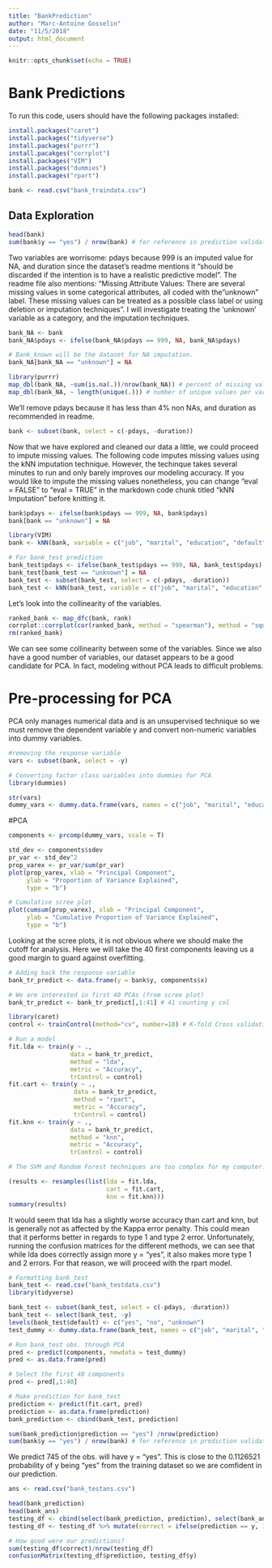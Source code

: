 ```yaml
---
title: "BankPrediction"
author: "Marc-Antoine Gosselin"
date: "11/5/2018"
output: html_document
---
```


```r
knitr::opts_chunk$set(echo = TRUE)
```

# Bank Predictions

To run this code, users should have the following packages installed:
```r
install.packages("caret")
install.packages("tidyverse")
install.packages("purrr")
install.pacakges("corrplot")
install.packages("VIM")
install.packages("dummies")
install.packages("rpart")
```

```r
bank <- read.csv("bank_traindata.csv")
```

## Data Exploration
```r
head(bank)
sum(bank$y == "yes") / nrow(bank) # for reference in prediction validation
```

Two variables are worrisome: pdays because 999 is an imputed value for NA, and duration since the dataset's readme mentions it "should be discarded if the intention is to have a realistic predictive model". The readme file also mentions: "Missing Attribute Values: There are several missing values in some categorical attributes, all coded with the "unknown" label. These missing values can be treated as a possible class label or using deletion or imputation techniques". I will investigate treating the 'unknown' variable as a category, and the imputation techniques.

```r
bank_NA <- bank
bank_NA$pdays <- ifelse(bank_NA$pdays == 999, NA, bank_NA$pdays)

# Bank_known will be the dataset for NA imputation.
bank_NA[bank_NA == "unknown"] = NA

library(purrr)
map_dbl(bank_NA, ~sum(is.na(.))/nrow(bank_NA)) # percent of missing values per variable.
map_dbl(bank_NA, ~ length(unique(.))) # number of unique values per variable. 1 value entails that the variable does not provide any information for model training. 
```

We'll remove pdays because it has less than 4% non NAs, and duration as recommended in readme.
```r
bank <- subset(bank, select = c(-pdays, -duration))
```

Now that we have explored and cleaned our data a little, we could proceed to impute missing values. The following code imputes missing values using the kNN imputation technique. However, the techinque takes several minutes to run and only barely improves our modeling accuracy. If you would like to impute the missing values nonetheless, you can change "eval = FALSE" to "eval = TRUE" in the markdown code chunk titled "kNN Imputation" before knitting it.
```r

bank$pdays <- ifelse(bank$pdays == 999, NA, bank$pdays)
bank[bank == "unknown"] = NA

library(VIM)
bank <- kNN(bank, variable = c("job", "marital", "education", "default", "housing", "loan"), imp_var = FALSE)

# For bank_test prediction
bank_test$pdays <- ifelse(bank_test$pdays == 999, NA, bank_test$pdays)
bank_test[bank_test == "unknown"] = NA
bank_test <- subset(bank_test, select = c(-pdays, -duration))
bank_test <- kNN(bank_test, variable = c("job", "marital", "education", "default", "housing", "loan"), imp_var = FALSE)
```


Let's look into the collinearity of the variables.

```r
ranked_bank <- map_dfc(bank, rank)
corrplot::corrplot(cor(ranked_bank, method = "spearman"), method = "square", type = "lower")
rm(ranked_bank)
```

We can see some collinearity between some of the variables. Since we also have a good number of variables, our dataset appears to be a good candidate for PCA. In fact, modeling without PCA leads to difficult problems. 

# Pre-processing for PCA

PCA only manages numerical data and is an unsupervised technique so we must remove the dependent variable y and convert non-numeric variables into dummy variables.
```r
#removing the response variable
vars <- subset(bank, select = -y)

# Converting factor class variables into dummies for PCA
library(dummies)

str(vars)
dummy_vars <- dummy.data.frame(vars, names = c("job", "marital", "education", "default", "housing", "loan", "contact", "month", "day_of_week", "poutcome"), drop = FALSE)
```

#PCA

```r
components <- prcomp(dummy_vars, scale = T) 
```

```r
std_dev <- components$sdev
pr_var <- std_dev^2
prop_varex <- pr_var/sum(pr_var)
plot(prop_varex, xlab = "Principal Component",
     ylab = "Proportion of Variance Explained",
     type = "b")

# Cumulative scree plot
plot(cumsum(prop_varex), xlab = "Principal Component",
     ylab = "Cumulative Proportion of Variance Explained",
     type = "b")
```

Looking at the scree plots, it is not obvious where we should make the cutoff for analysis. Here we will take the 40 first components leaving us a good margin to guard against overfitting. 

```r
# Adding back the response variable
bank_tr_predict <- data.frame(y = bank$y, components$x)

# We are interested in first 40 PCAs (from scree plot)
bank_tr_predict <- bank_tr_predict[,1:41] # 41 counting y col
```

```r
library(caret)
control <- trainControl(method="cv", number=10) # K-fold Cross validation

# Run a model
fit.lda <- train(y ~ ., 
                 data = bank_tr_predict, 
                 method = "lda", 
                 metric = "Accuracy", 
                 trControl = control)
fit.cart <- train(y ~ ., 
                  data = bank_tr_predict, 
                  method = "rpart", 
                  metric = "Accuracy", 
                  trControl = control)
fit.knn <- train(y ~ ., 
                 data = bank_tr_predict, 
                 method = "knn", 
                 metric = "Accuracy", 
                 trControl = control)

# The SVM and Random Forest techniques are too complex for my computer.

(results <- resamples(list(lda = fit.lda, 
                           cart = fit.cart, 
                           knn = fit.knn)))
summary(results)
```

It would seem that lda has a slightly worse accuracy than cart and knn, but is generally not as affected by the Kappa error penalty. This could mean that it performs better in regards to type 1 and type 2 error. Unfortunately, running the confusion matrices for the different methods, we can see that while lda does correctly assign more y = "yes", it also makes more type 1 and 2 errors. For that reason, we will proceed with the rpart model.

```r
# Formatting bank_test
bank_test <- read.csv("bank_testdata.csv")
library(tidyverse)

bank_test <- subset(bank_test, select = c(-pdays, -duration))
bank_test <- select(bank_test, -y)
levels(bank_test$default) <- c("yes", "no", "unknown")
test_dummy <- dummy.data.frame(bank_test, names = c("job", "marital", "education", "default", "housing", "loan", "contact", "month", "day_of_week", "poutcome"), drop = FALSE)

# Run bank_test obs. through PCA
pred <- predict(components, newdata = test_dummy)
pred <- as.data.frame(pred)

# Select the first 40 components
pred <- pred[,1:40]

# Make prediction for bank_test
prediction <- predict(fit.cart, pred)
prediction <- as.data.frame(prediction)
bank_prediction <- cbind(bank_test, prediction)

sum(bank_prediction$prediction == "yes") /nrow(prediction)
sum(bank$y == "yes") / nrow(bank) # for reference in prediction validation
```
We predict 745 of the obs. will have y = "yes". This is close to the 0.1126521 probability of y being "yes" from the training dataset so we are comfident in our prediction.

```r
ans <- read.csv("bank_testans.csv")

head(bank_prediction)
head(bank_ans)
testing_df <- cbind(select(bank_prediction, prediction), select(bank_ans, y))
testing_df <- testing_df %>% mutate(correct = ifelse(prediction == y, 1, 0))

# How good were our predictions?
sum(testing_df$correct)/nrow(testing_df)
confusionMatrix(testing_df$prediction, testing_df$y)
```

